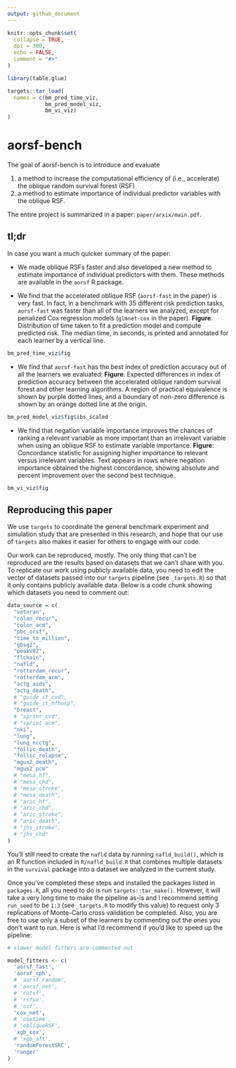 ```yaml
---
output: github_document
---
```


<!-- README.md is generated from README.Rmd. Please edit that file -->

```r
knitr::opts_chunk$set(
  collapse = TRUE,
  dpi = 300,
  echo = FALSE,
  comment = "#>"
)

library(table.glue)

targets::tar_load(
  names = c(bm_pred_time_viz,
            bm_pred_model_viz,
            bm_vi_viz)
)

```

# aorsf-bench

<!-- badges: start -->
<!-- badges: end -->

The goal of aorsf-bench is to introduce and evaluate 

1. a method to increase the computational efficiency of (i.e., accelerate) the oblique random survival forest (RSF)
1. a method to estimate importance of individual predictor variables with the oblique RSF.

The entire project is summarized in a paper: `paper/arxix/main.pdf`. 

## tl;dr

In case you want a much quicker summary of the paper: 

- We made oblique RSFs faster and also developed a new method to estimate importance of individual predictors with them. These methods are available in the `aorsf` R package.

- We find that the accelerated oblique RSF (`aorsf-fast` in the paper) is very fast. In fact, in a benchmark with 35 different risk prediction tasks, `aorsf-fast` was faster than all of the learners we analyzed, except for penalized Cox regression models (`glmnet-cox` in the paper). __Figure__: Distribution of time taken to fit a prediction model and compute predicted risk. The median time, in seconds, is printed and annotated for each learner by a vertical line.

```r
bm_pred_time_viz$fig
```

- We find that `aorsf-fast` has the best index of prediction accuracy out of all the learners we evaluated: __Figure__: Expected differences in index of prediction accuracy between the accelerated oblique random survival forest and other learning algorithms. A region of practical equivalence is shown by purple dotted lines, and a boundary of non-zero difference is shown by an orange dotted line at the origin.

```r
bm_pred_model_viz$fig$ibs_scaled
```

- We find that negation variable importance improves the chances of ranking a relevant variable as more important than an irrelevant variable when using an oblique RSF to estimate variable importance. __Figure__: Concordance statistic for assigning higher importance to relevant versus irrelevant variables. Text appears in rows where negation importance obtained the highest concordance, showing absolute and percent improvement over the second best technique.

```r
bm_vi_viz$fig
```


## Reproducing this paper

We use `targets` to coordinate the general benchmark experiment and simulation study that are presented in this research, and hope that our use of `targets` also makes it easier for others to engage with our code. 

Our work can be reproduced, mostly. The only thing that can't be reproduced are the results based on datasets that we can't share with you. To replicate our work using publicly available data, you need to edit the vector of datasets passed into our `targets` pipeline (see `_targets.R`) so that it only contains publicly available data. Below is a code chunk showing which datasets you need to comment out:

```r

data_source = c(
  "veteran",
  "colon_recur",
  "colon_acm",
  "pbc_orsf",
  "time_to_million",
  "gbsg2",
  "peakV02",
  "flchain",
  "nafld",
  "rotterdam_recur",
  "rotterdam_acm",
  "actg_aids",
  "actg_death",
  # "guide_it_cvd",    
  # "guide_it_hfhosp", 
  "breast",
  # "sprint_cvd",
  # "sprint_acm",
  "nki",
  "lung",
  "lung_ncctg",
  "follic_death",
  "follic_relapse",
  "mgus2_death",
  "mgus2_pcm"
  # "mesa_hf",
  # "mesa_chd",
  # "mesa_stroke",
  # "mesa_death",
  # "aric_hf",
  # "aric_chd",
  # "aric_stroke",
  # "aric_death",
  # "jhs_stroke",
  # "jhs_chd"
)

```


You'll still need to create the `nafld` data by running `nafld_build()`, which is an R function included in `R/nafld_build.R` that combines multiple datasets in the `survival` package into a dataset we analyzed in the current study.  

Once you've completed these steps and installed the packages listed in `packages.R`, all you need to do is run `targets::tar_make()`. However, it will take a very long time to make the pipeline as-is and I recommend setting `run_seed` to be `1:3` (see `_targets.R` to modify this value) to request only 3 replications of Monte-Carlo cross validation be completed. Also, you are free to use only a subset of the learners by commenting out the ones you don't want to run. Here is what I'd recommend if you'd like to speed up the pipeline:

```r

# slower model fitters are commented out

model_fitters <- c(
  'aorsf_fast',
  'aorsf_cph',
  # 'aorsf_random',
  # 'aorsf_net',
  # 'rotsf',
  # 'rsfse',
  # 'cif',
  'cox_net',
  # 'coxtime',
  # 'obliqueRSF',
  'xgb_cox',
  # 'xgb_aft',
  'randomForestSRC',
  'ranger'
)

```

